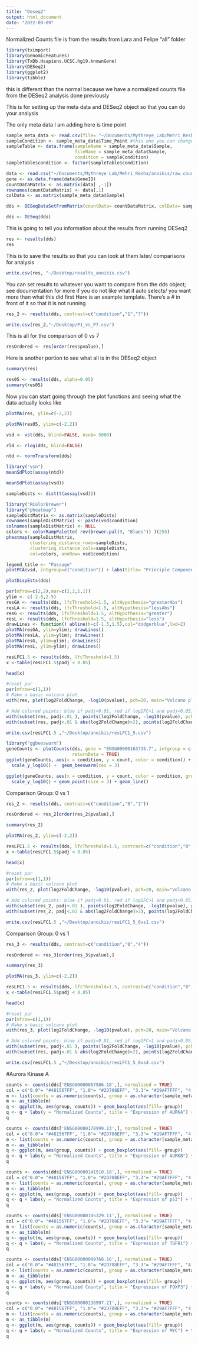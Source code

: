 ```yaml
---
title: "Deseq2"
output: html_document
date: "2022-09-09"
---
```

Normalized Counts file is from the results from Lara and Felipe "all" folder 

```r
library(tximport)
library(GenomicFeatures)
library(TxDb.Hsapiens.UCSC.hg19.knownGene)
library(DESeq2)
library(ggplot2)
library(tibble)
```

this is different than the normal because we have a normalized counts file from 
the DESeq2 analysis done previously 

This is for setting up the meta data and DESeq2 object so that you can do your analysis 

The only meta data I am adding here is time point 
```r
sample_meta_data <- read.csv(file= "~/Documents/Mythreye_Lab/Mehri_Resha/anoikis/meta_data_anoikis.csv") #this is a DIFFERENT meta data file. Example in github. Include any information in this that you want to compare between samples
sampleCondition <- sample_meta_data$Time_Point #this one you can change to whatever column you want in your meta data for comparisons 
sampleTable <- data.frame(sampleName = sample_meta_data$Sample,
                          fileName = sample_meta_data$Sample,
                          condition = sampleCondition)
sampleTable$condition <- factor(sampleTable$condition)
```

```r
data <- read.csv("~/Documents/Mythreye_Lab/Mehri_Resha/anoikis/raw_counts_edited.csv")
gene <- as.data.frame(data$GeneID)
countDataMatrix <- as.matrix(data[ ,-1])
rownames(countDataMatrix) <- data[,1]
colData <- as.matrix(sample_meta_data$Sample)
```

```r
dds <- DESeqDataSetFromMatrix(countData= countDataMatrix, colData= sampleTable, design= ~ condition, tidy= FALSE)
```

```r
dds <- DESeq(dds)
```

This is going to tell you information about the results from running DESeq2 
```r
res <- results(dds)
res
```

This is to save the results so that you can look at them later/ comparisons for analysis 
```r
write.csv(res, "~/Desktop/results_anoikis.csv")
```


You can set results to whatever you want to compare from the dds object; see documentation for more if you do not like what it auto selects/ you want more than what this did first 
Here is an example template. There's a # in front of it so that it is not running 
```r
res_2 <- results(dds, contrast=c("condition","1","7"))

write.csv(res_2,"~/Desktop/P1_vs_P7.csv")
```


This is all for the comparison of 0 vs 7 

```r
resOrdered <- res[order(res$pvalue),]
```

Here is another portion to see what all is in the DESeq2 object 
```r
summary(res)
```

```r
res05 <- results(dds, alpha=0.05)
summary(res05)
```

Now you can start going through the plot functions and seeing what the data actually looks like 
```r
plotMA(res, ylim=c(-2,2))
```

```r
plotMA(res05, ylim=c(-2,2))
```

```r
vsd <- vst(dds, blind=FALSE, nsub= 5000)
```

```r
rld <- rlog(dds, blind=FALSE)
```

```r
ntd <- normTransform(dds)
```

```r
library("vsn")
meanSdPlot(assay(ntd))
```

```r
meanSdPlot(assay(vsd))
```

```r
sampleDists <- dist(t(assay(vsd)))
```

```r
library("RColorBrewer")
library("pheatmap")
sampleDistMatrix <- as.matrix(sampleDists)
rownames(sampleDistMatrix) <- paste(vsd$condition)
colnames(sampleDistMatrix) <- NULL 
colors <- colorRampPalette( rev(brewer.pal(9, "Blues")) )(255)
pheatmap(sampleDistMatrix,
         clustering_distance_rows=sampleDists,
         clustering_distance_cols=sampleDists,
         col=colors, annRow= vsd$condition)
```


```r
legend_title <- "Passage"
plotPCA(vsd, intgroup=c("condition")) + labs(title= "Principle Component Analysis of the 6 Passages based on RNAseq") + theme(text = element_text(size = 10))+ labs(fill = "Passage") + theme(panel.background = element_blank(), panel.grid.major= element_line()) + theme(axis.line = element_line(colour = "black")) 
```

```r
plotDispEsts(dds)
```
```r
par(mfrow=c(2,2),mar=c(2,2,1,1))
ylim <- c(-2.5,2.5)
resGA <- results(dds, lfcThreshold=1.5, altHypothesis="greaterAbs")
resLA <- results(dds, lfcThreshold=1.5, altHypothesis="lessAbs")
resG <- results(dds, lfcThreshold=1.5, altHypothesis="greater")
resL <- results(dds, lfcThreshold=1.5, altHypothesis="less")
drawLines <- function() abline(h=c(-1.5,1.5),col="dodgerblue",lwd=2)
plotMA(resGA, ylim=ylim); drawLines()
plotMA(resLA, ylim=ylim); drawLines()
plotMA(resG, ylim=ylim); drawLines()
plotMA(resL, ylim=ylim); drawLines()
```
```r
resLFC1.5 <- results(dds, lfcThreshold=1.5)
x <-table(resLFC1.5$padj < 0.05)
```

```r
head(x)
```
```r
#reset par
par(mfrow=c(1,1))
# Make a basic volcano plot
with(res, plot(log2FoldChange, -log10(pvalue), pch=20, main="Volcano plot", xlim=c(-3,3)))

# Add colored points: blue if padj<0.01, red if log2FC>1 and padj<0.05)
with(subset(res, padj<.01 ), points(log2FoldChange, -log10(pvalue), pch=20, col="blue"))
with(subset(res, padj<.01 & abs(log2FoldChange)>2), points(log2FoldChange, -log10(pvalue), pch=20, col="red"))
```


```r
write.csv(resLFC1.5 ,"~/Desktop/anoikis/resLFC1_5.csv")
```

```r
library("ggbeeswarm")
geneCounts <- plotCounts(dds, gene = "ENSG00000163735.7", intgroup = c("condition"),
                         returnData = TRUE)
ggplot(geneCounts, aes(x = condition, y = count, color = condition)) +
  scale_y_log10() +  geom_beeswarm(cex = 3) 
```

```r
ggplot(geneCounts, aes(x = condition, y = count, color = condition, group = "condition")) +
  scale_y_log10() + geom_point(size = 3) + geom_line()
```
Comparison Group: 0 vs 1 
```r
res_2 <- results(dds, contrast=c("condition","0","1"))
```

```r
resOrdered <- res_2[order(res_2$pvalue),]
```
 
```r
summary(res_2)
```

```r
plotMA(res_2, ylim=c(-2,2))
```

```r
resLFC1.5 <- results(dds, lfcThreshold=1.5, contrast=c("condition","0","1") )
x <-table(resLFC1.5$padj < 0.05)
```

```r
head(x)
```

```r
#reset par
par(mfrow=c(1,1))
# Make a basic volcano plot
with(res_2, plot(log2FoldChange, -log10(pvalue), pch=20, main="Volcano plot", xlim=c(-3,3)))

# Add colored points: blue if padj<0.01, red if log2FC>1 and padj<0.05)
with(subset(res_2, padj<.01 ), points(log2FoldChange, -log10(pvalue), pch=20, col="blue"))
with(subset(res_2, padj<.01 & abs(log2FoldChange)>2), points(log2FoldChange, -log10(pvalue), pch=20, col="red"))
```

```r
write.csv(resLFC1.5 ,"~/Desktop/anoikis/resLFC1_5_0vs1.csv")
```

Comparison Group: 0 vs 1 
```r
res_3 <- results(dds, contrast=c("condition","0","4"))
```

```r
resOrdered <- res_3[order(res_3$pvalue),]
```
 
```r
summary(res_3)
```

```r
plotMA(res_3, ylim=c(-2,2))
```


```r
resLFC1.5 <- results(dds, lfcThreshold=1.5, contrast=c("condition","0","4"))
x <-table(resLFC1.5$padj < 0.05)
```

```r
head(x)
```

```r
#reset par
par(mfrow=c(1,1))
# Make a basic volcano plot
with(res_3, plot(log2FoldChange, -log10(pvalue), pch=20, main="Volcano plot", xlim=c(-3,3)))

# Add colored points: blue if padj<0.01, red if log2FC>1 and padj<0.05)
with(subset(res, padj<.01 ), points(log2FoldChange, -log10(pvalue), pch=20, col="blue"))
with(subset(res, padj<.01 & abs(log2FoldChange)>2), points(log2FoldChange, -log10(pvalue), pch=20, col="red"))
```

```r
write.csv(resLFC1.5 ,"~/Desktop/anoikis/resLFC1_5_0vs4.csv")
```

#Aurora Kinase A 
```r
counts <- counts(dds['ENSG00000087586.18',], normalized = TRUE)
col = c("0.0"= "#481567FF", "1.0"= "#2D708EFF", "3.3"= "#29AF7FFF", "4.0"= "#E3E41&FE", "6.6"= "#EDE725FF", "7.0"= "#287C8EFF")
m <- list(counts = as.numeric(counts), group = as.character(sample_meta_data$Time_Point))
m <- as_tibble(m)
q <- ggplot(m, aes(group, counts)) + geom_boxplot(aes(fill= group))
q <- q + labs(y = "Normalized Counts", title = "Expression of AURKA") + theme(legend.position= "none") + labs(x= "Passage") + theme(text = element_text(size = 20)) + theme(panel.background = element_blank(), panel.grid.major= element_line()) + theme(axis.line = element_line(colour = "black"))
q
```
```r
counts <- counts(dds['ENSG00000178999.13',], normalized = TRUE)
col = c("0.0"= "#481567FF", "1.0"= "#2D708EFF", "3.3"= "#29AF7FFF", "4.0"= "#E3E41&FE", "6.6"= "#EDE725FF", "7.0"= "#287C8EFF")
m <- list(counts = as.numeric(counts), group = as.character(sample_meta_data$Time_Point))
m <- as_tibble(m)
q <- ggplot(m, aes(group, counts)) + geom_boxplot(aes(fill= group))
q <- q + labs(y = "Normalized Counts", title = "Expression of AURKB") + theme(legend.position= "none") + labs(x= "Passage") + theme(text = element_text(size = 20)) + theme(panel.background = element_blank(), panel.grid.major= element_line()) + theme(axis.line = element_line(colour = "black"))
q
```
```r
counts <- counts(dds['ENSG00000141510.18',], normalized = TRUE)
col = c("0.0"= "#481567FF", "1.0"= "#2D708EFF", "3.3"= "#29AF7FFF", "4.0"= "#E3E41&FE", "6.6"= "#EDE725FF", "7.0"= "#287C8EFF")
m <- list(counts = as.numeric(counts), group = as.character(sample_meta_data$Time_Point))
m <- as_tibble(m)
q <- ggplot(m, aes(group, counts)) + geom_boxplot(aes(fill= group))
q <- q + labs(y = "Normalized Counts", title = "Expression of p53") + theme(legend.position= "none") + labs(x= "Passage") + theme(text = element_text(size = 20)) + theme(panel.background = element_blank(), panel.grid.major= element_line()) + theme(axis.line = element_line(colour = "black"))
q
```
```r
counts <- counts(dds['ENSG00000105329.11',], normalized = TRUE)
col = c("0.0"= "#481567FF", "1.0"= "#2D708EFF", "3.3"= "#29AF7FFF", "4.0"= "#E3E41&FE", "6.6"= "#EDE725FF", "7.0"= "#287C8EFF")
m <- list(counts = as.numeric(counts), group = as.character(sample_meta_data$Time_Point))
m <- as_tibble(m)
q <- ggplot(m, aes(group, counts)) + geom_boxplot(aes(fill= group))
q <- q + labs(y = "Normalized Counts", title = "Expression of TGFB1") + theme(legend.position= "none") + labs(x= "Passage") + theme(text = element_text(size = 20)) + theme(panel.background = element_blank(), panel.grid.major= element_line()) + theme(axis.line = element_line(colour = "black"))
q
```
```r
counts <- counts(dds['ENSG00000049768.16',], normalized = TRUE)
col = c("0.0"= "#481567FF", "1.0"= "#2D708EFF", "3.3"= "#29AF7FFF", "4.0"= "#E3E41&FE", "6.6"= "#EDE725FF", "7.0"= "#287C8EFF")
m <- list(counts = as.numeric(counts), group = as.character(sample_meta_data$Time_Point))
m <- as_tibble(m)
q <- ggplot(m, aes(group, counts)) + geom_boxplot(aes(fill= group))
q <- q + labs(y = "Normalized Counts", title = "Expression of FOXP3") + theme(legend.position= "none") + labs(x= "Passage") + theme(text = element_text(size = 20)) + theme(panel.background = element_blank(), panel.grid.major= element_line()) + theme(axis.line = element_line(colour = "black"))
q
```
```r
counts <- counts(dds['ENSG00000136997.21',], normalized = TRUE)
col = c("0.0"= "#481567FF", "1.0"= "#2D708EFF", "3.3"= "#29AF7FFF", "4.0"= "#E3E41&FE", "6.6"= "#EDE725FF", "7.0"= "#287C8EFF")
m <- list(counts = as.numeric(counts), group = as.character(sample_meta_data$Time_Point))
m <- as_tibble(m)
q <- ggplot(m, aes(group, counts)) + geom_boxplot(aes(fill= group))
q <- q + labs(y = "Normalized Counts", title = "Expression of MYC") + theme(legend.position= "none") + labs(x= "Passage") + theme(text = element_text(size = 20)) + theme(panel.background = element_blank(), panel.grid.major= element_line()) + theme(axis.line = element_line(colour = "black"))
q
```
